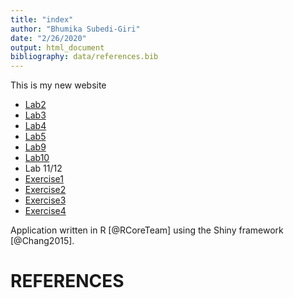 ```yaml
---
title: "index"
author: "Bhumika Subedi-Giri"
date: "2/26/2020"
output: html_document
bibliography: data/references.bib
---
```


This is my new website

* [Lab2](Lab2_SubediGiri.html)
* [Lab3](Lab3_SubediGiri.html)
* [Lab4](Lab4_SubediGiri.html)
* [Lab5](Lab5_SubediGiri.html)
* [Lab9](SubediGiri_lab9.html)
* [Lab10](Lab_10SubediGiri.html)
* Lab 11/12 
* [Exercise1](https://bhumika-subedigiri.shinyapps.io/Exercise1/)
* [Exercise2](https://bhumika-subedigiri.shinyapps.io/Exercise2/)
* [Exercise3](https://bhumika-subedigiri.shinyapps.io/Exercise3/)
* [Exercise4](https://bhumika-subedigiri.shinyapps.io/Exercise4/)

Application written in R [@RCoreTeam] using the Shiny framework [@Chang2015].

# REFERENCES

